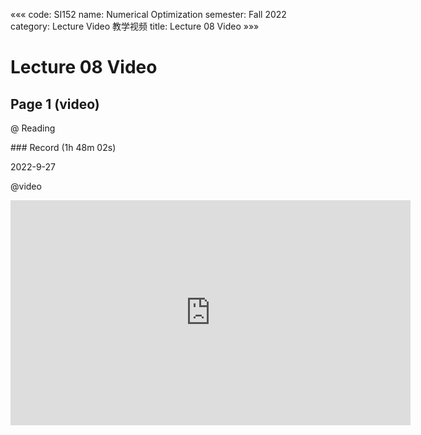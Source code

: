 «««
code: SI152
name: Numerical Optimization
semester: Fall 2022
category: Lecture Video 教学视频
title: Lecture 08 Video
»»»

# Lecture 08 Video

## Page 1 (video)

@ Reading

<div class="markdown-body">
### Record (1h 48m 02s)

2022-9-27
</div>

@video

<iframe src="https://sbbrisk.com/e/i5sjj2tpoxvk.html" frameborder=0 marginwidth=0 marginheight=0 scrolling=no width=640 height=360 allowfullscreen></iframe>
